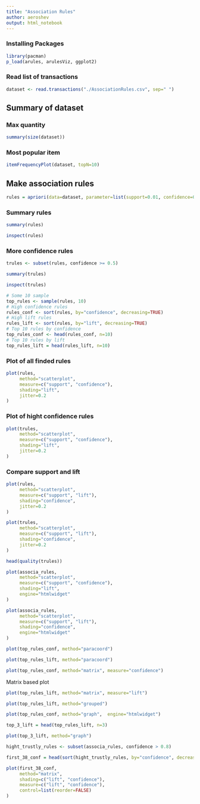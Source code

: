 ```yaml
---
title: "Association Rules"
author: aeroshev
output: html_notebook
---
```

### Installing Packages 
```r
library(pacman)
p_load(arules, arulesViz, ggplot2)
```

### Read list of transactions
```r
dataset <- read.transactions("./AssociationRules.csv", sep=" ")
```

## Summary of dataset
### Max quantity
```r
summary(size(dataset))
```

### Most popular item
```r
itemFrequencyPlot(dataset, topN=10) 
```

## Make association rules
```r
rules = apriori(data=dataset, parameter=list(support=0.01, confidence=0)) 
```

### Summary rules
```r
summary(rules)
```
```r
inspect(rules)
```

### More confidence rules
```r
trules <- subset(rules, confidence >= 0.5)
```
```r
summary(trules)
```
```r
inspect(trules)
```



```r
# Some 10 sample
top_rules <- sample(rules, 10)
# High confidence rules
rules_conf <- sort(rules, by="confidence", decreasing=TRUE)
# High lift rules
rules_lift <- sort(rules, by="lift", decreasing=TRUE)
# Top 10 rules by confidence
top_rules_conf <- head(rules_conf, n=10)
# Top 10 rules by lift
top_rules_lift = head(rules_lift, n=10)
```


### Plot of all finded rules
```r
plot(rules, 
     method="scatterplot", 
     measure=c("support", "confidence"), 
     shading="lift",
     jitter=0.2
)
```

### Plot of hight confidence rules
```r
plot(trules, 
     method="scatterplot", 
     measure=c("support", "confidence"), 
     shading="lift",
     jitter=0.2
)
```

### Compare support and lift
```r
plot(rules, 
     method="scatterplot", 
     measure=c("support", "lift"), 
     shading="confidence",
     jitter=0.2
)
```
```r
plot(trules, 
     method="scatterplot", 
     measure=c("support", "lift"), 
     shading="confidence",
     jitter=0.2
)
```
```r
head(quality(trules))
```



```r
plot(associa_rules, 
     method="scatterplot", 
     measure=c("support", "confidence"), 
     shading="lift",
     engine="htmlwidget"
)
```
```r
plot(associa_rules, 
     method="scatterplot", 
     measure=c("support", "lift"), 
     shading="confidence",
     engine="htmlwidget"
)
```

```r
plot(top_rules_conf, method="paracoord")
```

```r
plot(top_rules_lift, method="paracoord")
```

```r
plot(top_rules_conf, method="matrix", measure="confidence")
```
Matrix based plot

```r
plot(top_rules_lift, method="matrix", measure="lift")
```

```r
plot(top_rules_lift, method="grouped")
```

```r
plot(top_rules_conf, method="graph",  engine="htmlwidget")
```
```r
top_3_lift = head(top_rules_lift, n=3)

plot(top_3_lift, method="graph")
```

```r
hight_trustly_rules <- subset(associa_rules, confidence > 0.8)

first_38_conf = head(sort(hight_trustly_rules, by="confidence", decreasing=TRUE), n=38)

plot(first_38_conf, 
     method="matrix", 
     shading=c("lift", "confidence"), 
     measure=c("lift", "confidence"), 
     control=list(reorder=FALSE)
)
```






